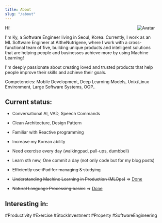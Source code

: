 ```yaml
---
title: About
slug: "/about"
---
```


<div style="float:right;margin:0 10px 10px 0;background-color:transparent!important" width="150" markdown="1">
    <img src="avatar3d.png"  alt="Avatar">
</div>

Hi!

I'm Ky, a Software Engineer living in Seoul, Korea.
Currently, I work as an ML Software Engineer at AItheNutrigene, where I work with a cross-functional team of five, building unique products and intelligent solutions that are helping people and businesses achieve more by using Machine Learning! 

I'm deeply passionate about creating loved and trusted products that help people improve their skills and achieve their goals.


Competencies: Mobile Development, Deep Learning Models, Unix/Linux Environment, Large Software Systems, OOP..



## Current status:

* Conversational AI, VAD, Speech Commands 
* Clean Architecture, Design Pattern
* Familiar with Reactive programming


* Increase my Korean ability
* Need exercise every day (walkingpad, pull-ups, dumbbell)
* Learn sth new, One commit a day (not only code but for my blog posts)


* ~~Efficiently use iPad for managing & studying~~
* ~~Understanding Machine Learning in Production (MLOps)~~  => [Done](https://coursera.org/share/78562cedf72c31cc18abe6d0607b2fed)
* ~~Natural Language Processing basics~~ => [Done](https://www.coursera.org/account/accomplishments/specialization/certificate/PTVXPH6WC6KD)

## Interesting in:
#Productivity #Exercise #StockInvestment #Property #SoftwareEngineering







